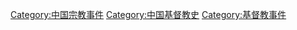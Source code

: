 [[Category:中国宗教事件|Category:中国宗教事件]]
[[Category:中国基督教史|Category:中国基督教史]]
[[Category:基督教事件|Category:基督教事件]]